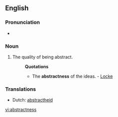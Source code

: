 ==English==

===Pronunciation===
* {{IPA|/æp'strɜktnεs/}}

===Noun===
{{en-noun|-es}}

# The quality of being abstract.
#: '''Quotations'''
#:* The '''abstractness''' of the ideas. - [[Locke]]

===Translations===
{{rfc-level|Translations at L3+ (AutoFormat would have corrected level of Translations)}}
* Dutch: [[abstractheid]]

[[vi:abstractness]]